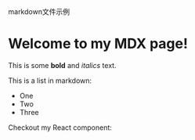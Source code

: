 <div className="p-4">
<div className='mb-4'>markdown文件示例</div>

# Welcome to my MDX page!
 
This is some **bold** and _italics_ text.
 
This is a list in markdown:
 
- One
- Two
- Three
 
Checkout my React component:

</div>
